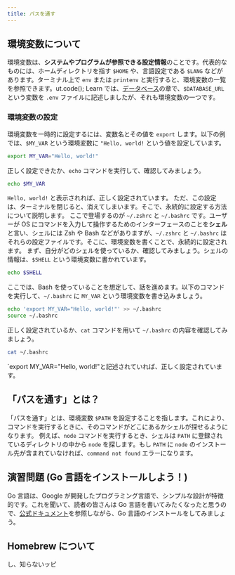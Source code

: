 ```yaml
---
title: パスを通す
---
```


## 環境変数について
環境変数は、**システムやプログラムが参照できる設定情報**のことです。代表的なものには、ホームディレクトリを指す `$HOME` や、言語設定である `$LANG` などがあります。ターミナル上で `env` または `printenv` と実行すると、環境変数の一覧を参照できます。ut.code(); Learn では、[データベース](https://learn.utcode.net/docs/web-servers/database/)の章で、`$DATABASE_URL`という変数を `.env` ファイルに記述しましたが、それも環境変数の一つです。

### 環境変数の設定
環境変数を一時的に設定するには、変数名とその値を `export` します。以下の例では、`$MY_VAR` という環境変数に `"Hello, world!` という値を設定しています。
```sh
export MY_VAR="Hello, world!"
```
正しく設定できたか、`echo` コマンドを実行して、確認してみましょう。
```sh
echo $MY_VAR
```
`Hello, world!` と表示されれば、正しく設定されています。
ただ、この設定は、ターミナルを閉じると、消えてしまいます。そこで、永続的に設定する方法について説明します。
ここで登場するのが `~/.zshrc` と `~/.bashrc` です。ユーザーが OS にコマンドを入力して操作するためのインターフェースのことを**シェル**と言い、シェルには Zsh や Bash などがありますが、`~/.zshrc` と `~/.bashrc` はそれらの設定ファイルです。そこに、環境変数を書くことで、永続的に設定されます。
まず、自分がどのシェルを使っているか、確認してみましょう。シェルの情報は、`$SHELL` という環境変数に書かれています。
```sh
echo $SHELL
```
ここでは、Bash を使っていることを想定して、話を進めます。以下のコマンドを実行して、`~/.bashrc` に `MY_VAR` という環境変数を書き込みましょう。
```sh
echo 'export MY_VAR="Hello, world!"' >> ~/.bashrc
source ~/.bashrc
```
正しく設定されているか、`cat` コマンドを用いて `~/.bashrc` の内容を確認してみましょう。
```sh
cat ~/.bashrc
```
`export MY_VAR="Hello, world!"と記述されていれば、正しく設定されています。

## 「パスを通す」とは？
「パスを通す」とは、環境変数 `$PATH` を設定することを指します。これにより、コマンドを実行するときに、そのコマンドがどこにあるかシェルが探せるようになります。
例えば、`node` コマンドを実行するとき、シェルは `PATH` に登録されているディレクトリの中から `node` を探します。もし `PATH` に `node` のインストール先が含まれていなければ、`command not found` エラーになります。

## 演習問題 (Go 言語をインストールしよう！)
Go 言語は、Google が開発したプログラミング言語で、シンプルな設計が特徴的です。これを聞いて、読者の皆さんは Go 言語を書いてみたくなったと思うので、[公式ドキュメント](https://go.dev/doc/install)を参照しながら、Go 言語のインストールをしてみましょう。


## Homebrew について
し、知らないッピ